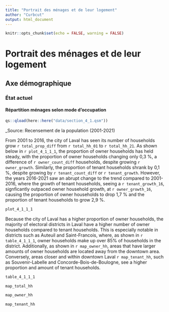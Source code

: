 ```yaml
---
title: "Portrait des ménages et de leur logement"
author: "Curbcut"
output: html_document
---
```


```r
knitr::opts_chunk$set(echo = FALSE, warning = FALSE)
```

# Portrait des ménages et de leur logement

## Axe démographique

### État actuel

#### Répartition ménages selon mode d'occupation

```r
qs::qload(here::here("data/section_4_1.qsm"))
```

_Source: Recensement de la population (2001-2021)

From 2001 to 2016, the city of Laval has seen its number of households grow `r total_prop_diff` from `r total_hh_01` to `r total_hh_21`. As shown below in `r plot_4_1_1_1`, the proportion of owner households has held steady, with the proportion of owner households changing only 0,3 %, a difference of `r owner_count_diff` households, despite growing `r owner_growth`. Similarly, the proportion of tenant households shrank by 0,1 %, despite growing by `r tenant_count_diff` or `r tenant_growth`. However, the years 2016-2021 saw an abrupt change to the trend compared to 2001-2016, where the growth of tenant households, seeing a `r tenant_growth_16`, signficantly outpaced owner household growth, at `r owner_growth_16`, causing the proportion of owner households to drop 1,7 % and the proportion of tenant households to grow 2,9 %.

```r
plot_4_1_1_1
```

Because the city of Laval has a higher proportion of owner households, the majority of electoral districts in Laval have a higher number of owner households compared to tenant households. This is especially notable in districts such as Auteuil and Saint-Francois, where, as shown in `r table_4_1_1_1`, owner households make up over 85% of households in the district. Additionally, as shown in `r map_owner_hh`, areas that have larger amounts of owner households are located away from the downtown area. Conversely, areas closer and within downtown Laval `r map_tenant_hh`, such as Souvenir-Labelle and Concorde-Bois-de-Boulogne, see a higher proportion and amount of tenant households.

```r
table_4_1_1_1
```

```r
map_total_hh
```

```r
map_owner_hh
```

```r
map_tenant_hh
```
